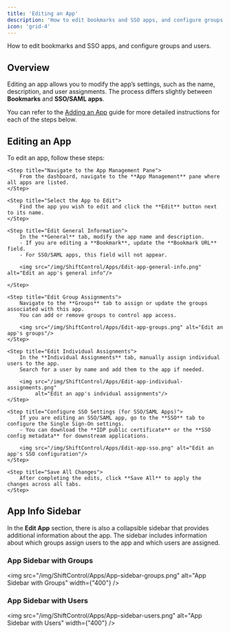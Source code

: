 ```yaml
---
title: 'Editing an App'
description: 'How to edit bookmarks and SSO apps, and configure groups and users.'
icon: 'grid-4'
---
```



<p style={{fontSize: "large"}}>How to edit bookmarks and SSO apps, and configure groups and users.</p>

## Overview

Editing an app allows you to modify the app’s settings, such as the name, description, and user assignments. The process differs slightly between **Bookmarks** and **SSO/SAML apps**.

You can refer to the [Adding an App](/using-shiftcontrol/Apps/Adding-an-app) guide for more detailed instructions for each of the steps below.

## Editing an App

To edit an app, follow these steps:

<Steps>

    <Step title="Navigate to the App Management Pane">
        From the dashboard, navigate to the **App Management** pane where all apps are listed.
    </Step>

    <Step title="Select the App to Edit">
        Find the app you wish to edit and click the **Edit** button next to its name.
    </Step>

    <Step title="Edit General Information">
        In the **General** tab, modify the app name and description.
        - If you are editing a **Bookmark**, update the **Bookmark URL** field.
        - For SSO/SAML apps, this field will not appear.

        <img src="/img/ShiftControl/Apps/Edit-app-general-info.png" alt="Edit an app's general info"/>

    </Step>

    <Step title="Edit Group Assignments">
        Navigate to the **Groups** tab to assign or update the groups associated with this app.
        You can add or remove groups to control app access.

        <img src="/img/ShiftControl/Apps/Edit-app-groups.png" alt="Edit an app's groups"/>
    </Step>

    <Step title="Edit Individual Assignments">
        In the **Individual Assignments** tab, manually assign individual users to the app.
        Search for a user by name and add them to the app if needed.

        <img src="/img/ShiftControl/Apps/Edit-app-individual-assignments.png"
             alt="Edit an app's indvidual assignments"/>
    </Step>

    <Step title="Configure SSO Settings (for SSO/SAML Apps)">
        If you are editing an SSO/SAML app, go to the **SSO** tab to configure the Single Sign-On settings.
        - You can download the **IDP public certificate** or the **SSO config metadata** for downstream applications.

        <img src="/img/ShiftControl/Apps/Edit-app-sso.png" alt="Edit an app's SSO configuration"/>
    </Step>

    <Step title="Save All Changes">
        After completing the edits, click **Save All** to apply the changes across all tabs.
    </Step>

</Steps>

## App Info Sidebar

In the **Edit App** section, there is also a collapsible sidebar that provides additional information about the app. The sidebar includes information about which groups assign users to the app and which users are assigned.

### App Sidebar with Groups
<img
    src="/img/ShiftControl/Apps/App-sidebar-groups.png"
    alt="App Sidebar with Groups"
    width={"400"}
/>

### App Sidebar with Users
<img
    src="/img/ShiftControl/Apps/App-sidebar-users.png"
    alt="App Sidebar with Users"
    width={"400"}
/>
